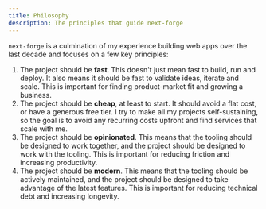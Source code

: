 ```yaml
---
title: Philosophy
description: The principles that guide next-forge
---
```


`next-forge` is a culmination of my experience building web apps over the last decade and focuses on a few key principles:

1. The project should be **fast**. This doesn't just mean fast to build, run and deploy. It also means it should be fast to validate ideas, iterate and scale. This is important for finding product-market fit and growing a business.
2. The project should be **cheap**, at least to start. It should avoid a flat cost, or have a generous free tier. I try to make all my projects self-sustaining, so the goal is to avoid any recurring costs upfront and find services that scale with me.
3. The project should be **opinionated**. This means that the tooling should be designed to work together, and the project should be designed to work with the tooling. This is important for reducing friction and increasing productivity.
4. The project should be **modern**. This means that the tooling should be actively maintained, and the project should be designed to take advantage of the latest features. This is important for reducing technical debt and increasing longevity.